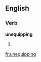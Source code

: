==English==
===Verb===
'''unequipping'''
# {{present participle of|[[unequip]]}}

[[fr:unequipping]]